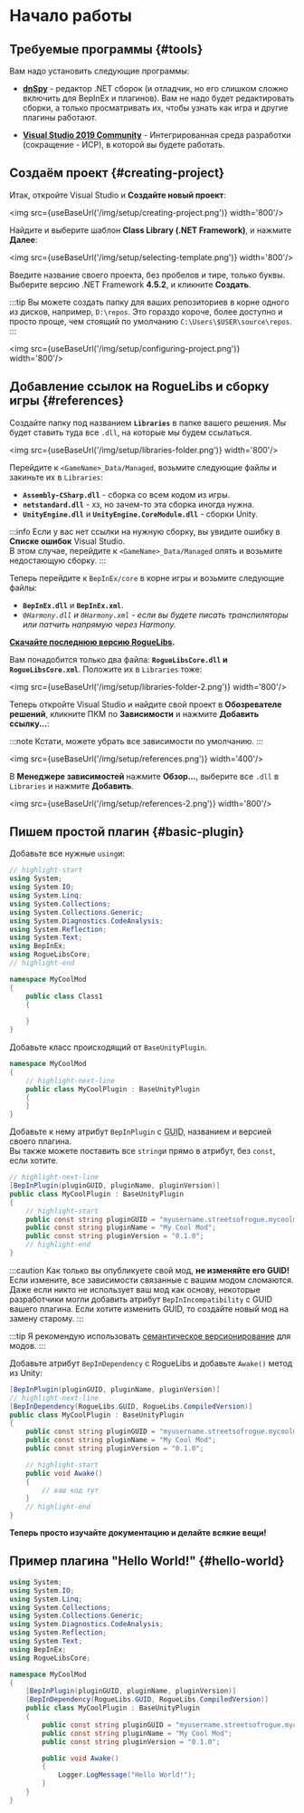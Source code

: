 # Начало работы


## Требуемые программы {#tools}

Вам надо установить следующие программы:

- **[dnSpy](https://github.com/dnSpy/dnSpy/releases/latest)** - редактор .NET сборок (и отладчик, но его слишком сложно включить для BepInEx и плагинов). Вам не надо будет редактировать сборки, а только просматривать их, чтобы узнать как игра и другие плагины работают.

- **[Visual Studio 2019 Community](https://visualstudio.microsoft.com/downloads/)** - Интегрированная среда разработки (сокращение - ИСР), в которой вы будете работать.

## Создаём проект {#creating-project}

Итак, откройте Visual Studio и **Создайте новый проект**:

<img src={useBaseUrl('/img/setup/creating-project.png')} width='800'/>

Найдите и выберите шаблон **Class Library (.NET Framework)**, и нажмите **Далее**:

<img src={useBaseUrl('/img/setup/selecting-template.png')} width='800'/>

Введите название своего проекта, без пробелов и тире, только буквы. Выберите версию .NET Framework **4.5.2**, и кликните **Создать**.

:::tip
Вы можете создать папку для ваших репозиториев в корне одного из дисков, например, `D:\repos`. Это гораздо короче, более доступно и просто проще, чем стоящий по умолчанию `C:\Users\$USER\source\repos`.
:::

<img src={useBaseUrl('/img/setup/configuring-project.png')} width='800'/>

## Добавление ссылок на RogueLibs и сборку игры {#references}

Создайте папку под названием **`Libraries`** в папке вашего решения. Мы будет ставить туда все `.dll`, на которые мы будем ссылаться.

<img src={useBaseUrl('/img/setup/libraries-folder.png')} width='800'/>

Перейдите к `<GameName>_Data/Managed`, возьмите следующие файлы и закиньте их в `Libraries`:

- **`Assembly-CSharp.dll`** - сборка со всем кодом из игры.
- **`netstandard.dll`** - хз, но зачем-то эта сборка иногда нужна.
- **`UnityEngine.dll`** и **`UnityEngine.CoreModule.dll`** - сборки Unity.

:::info
Если у вас нет ссылки на нужную сборку, вы увидите ошибку в **Списке ошибок** Visual Studio.<br/>В этом случае, перейдите к `<GameName>_Data/Managed` опять и возьмите недостающую сборку.
:::

Теперь перейдите к `BepInEx/core` в корне игры и возьмите следующие файлы:

- **`BepInEx.dll`** и **`BepInEx.xml`**.
- *`0Harmony.dll` и `0Harmony.xml` - если вы будете писать транспиляторы или патчить напрямую через Harmony.*

**[Скачайте последнюю версию RogueLibs](https://github.com/Abbysssal/RogueLibs/releases).**

Вам понадобится только два файла: **`RogueLibsCore.dll` и `RogueLibsCore.xml`**. Положите их в `Libraries` тоже:

<img src={useBaseUrl('/img/setup/libraries-folder-2.png')} width='800'/>

Теперь откройте Visual Studio и найдите свой проект в **Обозревателе решений**, кликните ПКМ по **Зависимости** и нажмите **Добавить ссылку...**:

:::note
Кстати, можете убрать все зависимости по умолчанию.
:::

<img src={useBaseUrl('/img/setup/references.png')} width='400'/>

В **Менеджере зависимостей** нажмите **Обзор...**, выберите все `.dll` в `Libraries` и нажмите **Добавить**.

<img src={useBaseUrl('/img/setup/references-2.png')} width='800'/>

## Пишем простой плагин {#basic-plugin}

Добавьте все нужные `using`и:

```csharp title="Class1.cs"
// highlight-start
using System;
using System.IO;
using System.Linq;
using System.Collections;
using System.Collections.Generic;
using System.Diagnostics.CodeAnalysis;
using System.Reflection;
using System.Text;
using BepInEx;
using RogueLibsCore;
// highlight-end

namespace MyCoolMod
{
    public class Class1
    {
        
    }
}
```

Добавьте класс происходящий от `BaseUnityPlugin`.

```csharp title="MyCoolPlugin.cs"
namespace MyCoolMod
{
    // highlight-next-line
    public class MyCoolPlugin : BaseUnityPlugin
    {
    }
}
```

Добавьте к нему атрибут `BepInPlugin` с <abbr title="Globally Unique Identifier">GUID</abbr>, названием и версией своего плагина.<br/>Вы также можете поставить все `string`и прямо в атрибут, без `const`, если хотите.

```csharp title="MyCoolPlugin.cs"
// highlight-next-line
[BepInPlugin(pluginGUID, pluginName, pluginVersion)]
public class MyCoolPlugin : BaseUnityPlugin
{
    // highlight-start
    public const string pluginGUID = "myusername.streetsofrogue.mycoolmod";
    public const string pluginName = "My Cool Mod";
    public const string pluginVersion = "0.1.0";
    // highlight-end
}
```

:::caution
Как только вы опубликуете свой мод, **не изменяйте его GUID!** Если измените, все зависимости связанные с вашим модом сломаются. Даже если никто не использует ваш мод как основу, некоторые разработчики могли добавить атрибут `BepInIncompatibility` с GUID вашего плагина. Если хотите изменить GUID, то создайте новый мод на замену старому.
:::

:::tip
Я рекомендую использовать [семантическое версионирование](https://semver.org/lang/ru/) для модов.
:::

Добавьте атрибут `BepInDependency` с RogueLibs и добавьте `Awake()` метод из Unity:

```csharp title="MyCoolPlugin.cs"
[BepInPlugin(pluginGUID, pluginName, pluginVersion)]
// highlight-next-line
[BepInDependency(RogueLibs.GUID, RogueLibs.CompiledVersion)]
public class MyCoolPlugin : BaseUnityPlugin
{
    public const string pluginGUID = "myusername.streetsofrogue.mycoolmod";
    public const string pluginName = "My Cool Mod";
    public const string pluginVersion = "0.1.0";

    // highlight-start
    public void Awake()
    {
        // ваш код тут
    }
    // highlight-end
}
```

**Теперь просто изучайте документацию и делайте всякие вещи!**

## Пример плагина "Hello World!" {#hello-world}

```csharp title="MyCoolPlugin.cs"
using System;
using System.IO;
using System.Linq;
using System.Collections;
using System.Collections.Generic;
using System.Diagnostics.CodeAnalysis;
using System.Reflection;
using System.Text;
using BepInEx;
using RogueLibsCore;

namespace MyCoolMod
{
    [BepInPlugin(pluginGUID, pluginName, pluginVersion)]
    [BepInDependency(RogueLibs.GUID, RogueLibs.CompiledVersion)]
    public class MyCoolPlugin : BaseUnityPlugin
    {
        public const string pluginGUID = "myusername.streetsofrogue.mycoolmod";
        public const string pluginName = "My Cool Mod";
        public const string pluginVersion = "0.1.0";

        public void Awake()
        {
            Logger.LogMessage("Hello World!");
        }
    }
}
```